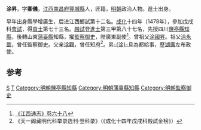 '''涂昇'''，字'''卿儀'''，[[江西|江西]][[南昌府|南昌府]][[豐城縣|豐城縣]]人，匠籍，[[明朝|明朝]]政治人物。進士出身。

早年出身縣學增廣生，后进江西鄉試第十二名。[[成化|成化]]十四年（1478年），參加戊戌科[[會試|會試]]，得[[貢士|貢士]]第七十三名。[[殿試|殿試]]登[[進士|進士]]第三甲第八十七名，先授四川[[鹽亭縣|鹽亭縣]][[知縣|知縣]]，後轉山東[[蒲台縣|蒲臺縣]]知縣，擢[[監察御史|監察御史]]，陛廣東副使<ref>[http://archive.org/stream/06046030.cn#page/n102/mode/2up 《江西通志》卷六十八]</ref>。曾祖父[[涂國昇|涂國昇]]。祖父[[涂永載|涂永載]]，曾任監察御史。父亲[[涂觀|涂觀]]，曾任知府<ref>《天一阁藏明代科举录选刊·登科录》（《成化十四年戊戌科殿試金榜》）</ref>。弟[[涂旦|-{涂}-旦]]為都給事，歷[[湖廣|湖廣]]左布政使。

==参考==
{{reflist}}
{{明朝人物小作品}}
{{成化十四年戊戌科殿試金榜}}
[[Category:涂姓|S]]
[[Category:豐城人|T]]
[[Category:明朝鹽亭縣知縣|Category:明朝鹽亭縣知縣]]
[[Category:明朝蒲臺縣知縣|Category:明朝蒲臺縣知縣]]
[[Category:明朝監察御史|Category:明朝監察御史]]